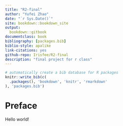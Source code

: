 ```yaml
--- 
title: "R2-final"
author: "Yufei Zhao"
date: "`r Sys.Date()`"
site: bookdown::bookdown_site
output: 
  bookdown::gitbook
documentclass: book
bibliography: [packages.bib]
biblio-style: apalike
link-citations: yes
github-repo: Irisfee/R2-final
description: "final project for r class"
---
```

```r
# automatically create a bib database for R packages
knitr::write_bib(c(
  .packages(), 'bookdown', 'knitr', 'rmarkdown'
), 'packages.bib')
```

# Preface

Hello world!
